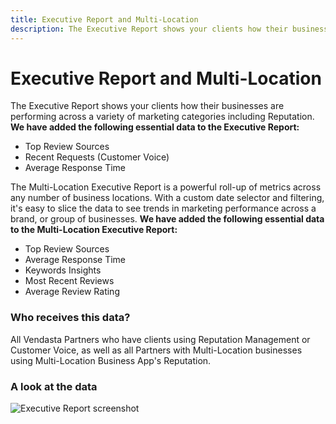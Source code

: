 ```yaml
---
title: Executive Report and Multi-Location
description: The Executive Report shows your clients how their businesses are performing across a variety of marketing categories including Reputation.
---
```


# Executive Report and Multi-Location

The Executive Report shows your clients how their businesses are performing across a variety of marketing categories including Reputation. **We have added the following essential data to the Executive Report:**

- Top Review Sources
- Recent Requests (Customer Voice)
- Average Response Time

The Multi-Location Executive Report is a powerful roll-up of metrics across any number of business locations. With a custom date selector and filtering, it's easy to slice the data to see trends in marketing performance across a brand, or group of businesses. **We have added the following essential data to the Multi-Location Executive Report:**

- Top Review Sources
- Average Response Time
- Keywords Insights
- Most Recent Reviews
- Average Review Rating

### **Who receives this data?**

All Vendasta Partners who have clients using Reputation Management or Customer Voice, as well as all Partners with Multi-Location businesses using Multi-Location Business App's Reputation. 

### **A look at the data** 

![Executive Report screenshot](./img/accounts/multi-location-groups/executive-report.jpg)